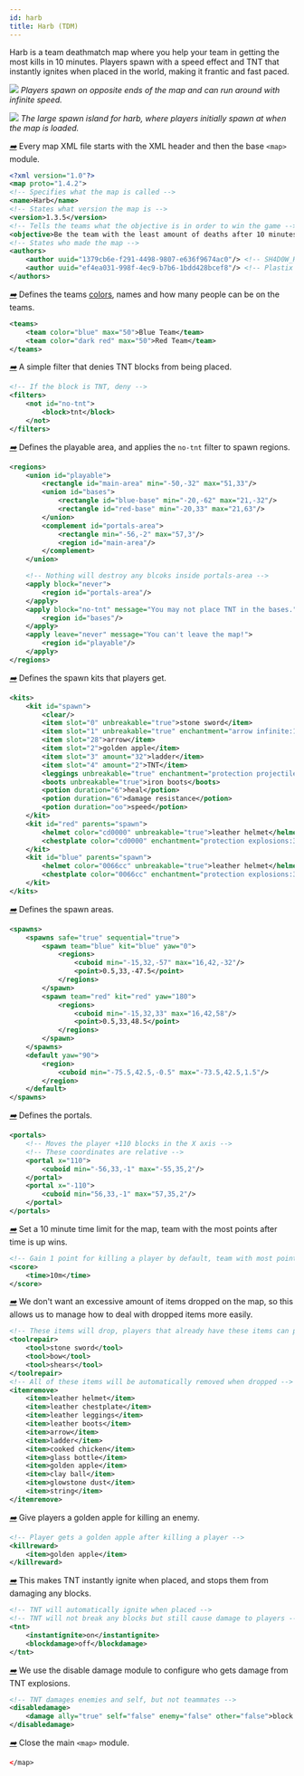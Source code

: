 ```yaml
---
id: harb
title: Harb (TDM)
---
```


Harb is a team deathmatch map where you help your team in getting the most kills in 10 minutes.
Players spawn with a speed effect and TNT that instantly ignites when placed in
the world, making it frantic and fast paced.

![](/img/examples/harb1.png)
_Players spawn on opposite ends of the map and can run around with infinite speed._

![](/img/examples/harb2.png)
_The large spawn island for harb, where players initially spawn at when the map is loaded._

[<i className="icon-right">➡️</i>](/docs/modules/general/main)
Every map XML file starts with the XML header and then the base `<map>` module.

```xml
<?xml version="1.0"?>
<map proto="1.4.2">
<!-- Specifies what the map is called -->
<name>Harb</name>
<!-- States what version the map is -->
<version>1.3.5</version>
<!-- Tells the teams what the objective is in order to win the game -->
<objective>Be the team with the least amount of deaths after 10 minutes.</objective>
<!-- States who made the map -->
<authors>
    <author uuid="1379cb6e-f291-4498-9807-e636f9674ac0"/> <!-- SH4D0W_HAWK -->
    <author uuid="ef4ea031-998f-4ec9-b7b6-1bdd428bcef8"/> <!-- Plastix -->
</authors>
```

[<i className="icon-right">➡️</i>](/docs/modules/format/teams)
Defines the teams [colors](/docs/reference/misc/formatting#chatColors), names and how many people can be on the teams.

```xml
<teams>
    <team color="blue" max="50">Blue Team</team>
    <team color="dark red" max="50">Red Team</team>
</teams>
```

[<i className="icon-right">➡️</i>](/docs/modules/mechanics/filters)
A simple filter that denies TNT blocks from being placed.

```xml
<!-- If the block is TNT, deny -->
<filters>
    <not id="no-tnt">
        <block>tnt</block>
    </not>
</filters>
```

[<i className="icon-right">➡️</i>](/docs/modules/mechanics/regions)
Defines the playable area, and applies the `no-tnt` filter to spawn regions.

```xml
<regions>
    <union id="playable">
        <rectangle id="main-area" min="-50,-32" max="51,33"/>
        <union id="bases">
            <rectangle id="blue-base" min="-20,-62" max="21,-32"/>
            <rectangle id="red-base" min="-20,33" max="21,63"/>
        </union>
        <complement id="portals-area">
            <rectangle min="-56,-2" max="57,3"/>
            <region id="main-area"/>
        </complement>
    </union>

    <!-- Nothing will destroy any blcoks inside portals-area -->
    <apply block="never">
        <region id="portals-area"/>
    </apply>
    <apply block="no-tnt" message="You may not place TNT in the bases.">
        <region id="bases"/>
    </apply>
    <apply leave="never" message="You can't leave the map!">
        <region id="playable"/>
    </apply>
</regions>
```

[<i className="icon-right">➡️</i>](/docs/modules/gear/kits)
Defines the spawn kits that players get.

```xml
<kits>
    <kit id="spawn">
        <clear/>
        <item slot="0" unbreakable="true">stone sword</item>
        <item slot="1" unbreakable="true" enchantment="arrow infinite:1">bow</item>
        <item slot="28">arrow</item>
        <item slot="2">golden apple</item>
        <item slot="3" amount="32">ladder</item>
        <item slot="4" amount="2">TNT</item>
        <leggings unbreakable="true" enchantment="protection projectile:3">chainmail leggings</leggings>
        <boots unbreakable="true">iron boots</boots>
        <potion duration="6">heal</potion>
        <potion duration="6">damage resistance</potion>
        <potion duration="oo">speed</potion>
    </kit>
    <kit id="red" parents="spawn">
        <helmet color="cd0000" unbreakable="true">leather helmet</helmet>
        <chestplate color="cd0000" enchantment="protection explosions:3" unbreakable="true">leather chestplate</chestplate>
    </kit>
    <kit id="blue" parents="spawn">
        <helmet color="0066cc" unbreakable="true">leather helmet</helmet>
        <chestplate color="0066cc" enchantment="protection explosions:3" unbreakable="true">leather chestplate</chestplate>
    </kit>
</kits>
```

[<i className="icon-right">➡️</i>](/docs/modules/mechanics/spawns)
Defines the spawn areas.

```xml
<spawns>
    <spawns safe="true" sequential="true">
        <spawn team="blue" kit="blue" yaw="0">
            <regions>
                <cuboid min="-15,32,-57" max="16,42,-32"/>
                <point>0.5,33,-47.5</point>
            </regions>
        </spawn>
        <spawn team="red" kit="red" yaw="180">
            <regions>
                <cuboid min="-15,32,33" max="16,42,58"/>
                <point>0.5,33,48.5</point>
            </regions>
        </spawn>
    </spawns>
    <default yaw="90">
        <region>
            <cuboid min="-75.5,42.5,-0.5" max="-73.5,42.5,1.5"/>
        </region>
    </default>
</spawns>
```

[<i className="icon-right">➡️</i>](/docs/modules/mechanics/portals)
Defines the portals.

```xml
<portals>
    <!-- Moves the player +110 blocks in the X axis -->
    <!-- These coordinates are relative -->
    <portal x="110">
        <cuboid min="-56,33,-1" max="-55,35,2"/>
    </portal>
    <portal x="-110">
        <cuboid min="56,33,-1" max="57,35,2"/>
    </portal>
</portals>
```

[<i className="icon-right">➡️</i>](/docs/modules/objectives/scoring/#time-limit)
Set a 10 minute time limit for the map, team with the most points after time is up wins.

```xml
<!-- Gain 1 point for killing a player by default, team with most points after 10 minutes wins -->
<score>
    <time>10m</time>
</score>
```

[<i className="icon-right">➡️</i>](/docs/modules/gear/repair-remove-keep)
We don't want an excessive amount of items dropped on the map, so this allows us to manage
how to deal with dropped items more easily.

```xml
<!-- These items will drop, players that already have these items can pick it up and will be merged -->
<toolrepair>
    <tool>stone sword</tool>
    <tool>bow</tool>
    <tool>shears</tool>
</toolrepair>
<!-- All of these items will be automatically removed when dropped -->
<itemremove>
    <item>leather helmet</item>
    <item>leather chestplate</item>
    <item>leather leggings</item>
    <item>leather boots</item>
    <item>arrow</item>
    <item>ladder</item>
    <item>cooked chicken</item>
    <item>glass bottle</item>
    <item>golden apple</item>
    <item>clay ball</item>
    <item>glowstone dust</item>
    <item>string</item>
</itemremove>
```

[<i className="icon-right">➡️</i>](/docs/modules/gear/kill-rewards)
Give players a golden apple for killing an enemy.

```xml
<!-- Player gets a golden apple after killing a player -->
<killreward>
    <item>golden apple</item>
</killreward>
```

[<i className="icon-right">➡️</i>](/docs/modules/gear/tnt)
This makes TNT instantly ignite when placed, and stops them from damaging any blocks.

```xml
<!-- TNT will automatically ignite when placed -->
<!-- TNT will not break any blocks but still cause damage to players -->
<tnt>
    <instantignite>on</instantignite>
    <blockdamage>off</blockdamage>
</tnt>
```

[<i className="icon-right">➡️</i>](/docs/modules/mechanics/damage#block-explosion-attributes)
We use the disable damage module to configure who gets damage from TNT explosions.

```xml
<!-- TNT damages enemies and self, but not teammates -->
<disabledamage>
    <damage ally="true" self="false" enemy="false" other="false">block explosion</damage>
</disabledamage>
```

[<i className="icon-right">➡️</i>](/docs/modules/general/main)
Close the main `<map>` module.

```xml
</map>
```

